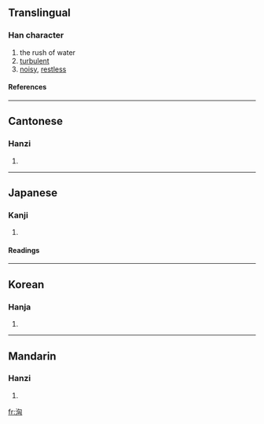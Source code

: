 {{see|汹}}

==Translingual==
===Han character===
{{Han char|rn=85|rad=水|as=06|sn=9|four=3712<sub>0</sub>|canj=水心山大 (EPUK)}}
# the rush of water
# [[turbulent]]
# [[noisy]], [[restless]]
====References====
{{Han ref|kx=0622.130|dkj=17417|dj=1018.110|hdz=31614.010|uh=6D36|ud=27958|bh=ACA4|bd=44196}}

----
==Cantonese==
===Hanzi===
{{yue-hanzi|jyut=|y=hung1}}
# {{defn|Cantonese}}

----
==Japanese==
===Kanji===
{{ja-kanji|grade=|rs=水06}}
# {{defn|Japanese}} 
====Readings====
{{ja-readings|on=[[きょう]] (kyō)|kun=[[わく]] (waku)}}

----
==Korean==
===Hanja===
{{ko-hanja|hangeul=흉|eumhun=|rv=hyung|mr=hyung|y=hyung}}
# {{defn|Korean}}

----
==Mandarin==
===Hanzi===
{{cmn-hanzi|sim=汹|pin=[[huáng]] ([[huang2]]), [[xiōng]] ([[xiong1]])|wg=huang<sup>2</sup>, hsiung<sup>1</sup>}}
# {{defn|Mandarin}}

[[fr:洶]]